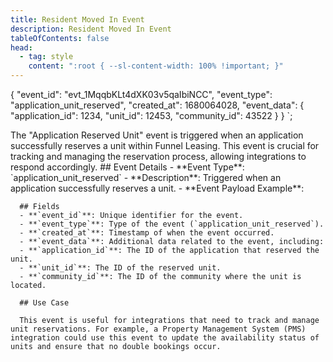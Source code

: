 ```yaml
---
title: Resident Moved In Event
description: Resident Moved In Event
tableOfContents: false
head:
  - tag: style
    content: ":root { --sl-content-width: 100% !important; }"
---
```



{
  "event_id": "evt_1MqqbKLt4dXK03v5qaIbiNCC",
  "event_type": "application_unit_reserved",
  "created_at": 1680064028,
  "event_data": {
      "application_id": 1234,
      "unit_id": 12453,
      "community_id": 43522
  }
}
`;

<div class="grid grid-cols-3 gap-4">
  <div class="col-span-2 justify-self-start">
      The "Application Reserved Unit" event is triggered when an application successfully reserves a unit within Funnel Leasing. This event is crucial for tracking and managing the reservation process, allowing integrations to respond accordingly.
      ## Event Details
      - **Event Type**: `application_unit_reserved`
      - **Description**: Triggered when an application successfully reserves a unit.
      - **Event Payload Example**:

      ## Fields
      - **`event_id`**: Unique identifier for the event.
      - **`event_type`**: Type of the event (`application_unit_reserved`).
      - **`created_at`**: Timestamp of when the event occurred.
      - **`event_data`**: Additional data related to the event, including:
      - **`application_id`**: The ID of the application that reserved the unit.
      - **`unit_id`**: The ID of the reserved unit.
      - **`community_id`**: The ID of the community where the unit is located.

      ## Use Case

      This event is useful for integrations that need to track and manage unit reservations. For example, a Property Management System (PMS) integration could use this event to update the availability status of units and ensure that no double bookings occur.

  </div>
  <div class="col-span-1">
      <Code type="code" wrap={true} code={exampleCode} lang="json" lineNumbers={true} />
  </div>
</div>
